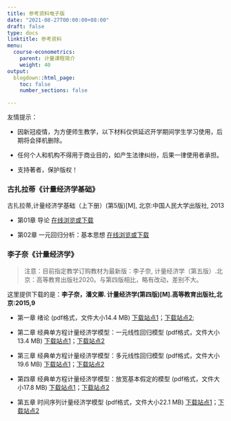 ```yaml
---
title: 参考资料电子版
date: "2021-08-27T00:00:00+08:00"
draft: false
type: docs
linktitle: 参考资料
menu:
  course-econometrics:
    parent: 计量课程简介
    weight: 40
output:
  blogdown::html_page:
    toc: false
    number_sections: false

---
```


友情提示：

- 因新冠疫情，为方便师生教学，以下材料仅供延迟开学期间学生学习使用，后期将会择机删除。

- 任何个人和机构不得用于商业目的，如产生法律纠纷，后果一律使用者承担。

- 支持著者，保护版权！

### 古扎拉蒂《计量经济学基础》

古扎拉蒂,计量经济学基础（上下册）(第5版)[M], 北京:中国人民大学出版社, 2013

- 第01章 导论 [在线浏览或下载](https://d.seit2019.xyz/wp-content/uploads/2020/03/book-gujarati-chpt01-introduction.pdf)

- 第02章 一元回归分析：基本思想 [在线浏览或下载](https://d.seit2019.xyz/wp-content/uploads/2020/03/book-gujarati-chpt02-simple-reg-basic.pdf)


### 李子奈《计量经济学》

> 注意：目前指定教学订购教材为最新版：李子奈, 计量经济学（第五版）.北京：高等教育出版社2020。与第四版相比，略有改动，差别不大。

这里提供下载的是：**李子奈，潘文卿. 计量经济学(第四版)[M].高等教育出版社,北京:2015,9**


- 第一章 绪论 (pdf格式，文件大小14.4 MB)  [下载站点1](https://d.seit2019.xyz/wp-content/uploads/2020/03/book-v4-chpt1-intro.pdf)；[下载站点2](/course-econometrics/resource/book-v4-chpt1-intro.pdf);

- 第二章 经典单方程计量经济学模型：一元线性回归模型 (pdf格式，文件大小13.4 MB) [下载站点1](https://d.seit2019.xyz/wp-content/uploads/2020/03/book-v4-chpt2-simple-reg.pdf)；[下载站点2](/course-econometrics/resource/book-v4-chpt2-simple-reg.pdf)

- 第三章 经典单方程计量经济学模型：多元线性回归模型 (pdf格式，文件大小19.6 MB) [下载站点1](https://d.seit2019.xyz/wp-content/uploads/2020/03/book-v4-chpt3-multiple-reg.pdf)；[下载站点2](/course-econometrics/resource/book-v4-chpt3-multiple-reg.pdf)

- 第四章 经典单方程计量经济学模型：放宽基本假定的模型 (pdf格式，文件大小17.8 MB) [下载站点1](https://d.seit2019.xyz/wp-content/uploads/2020/03/book-v4-chpt4-relax-reg.pdf)；[下载站点2](/course-econometrics/resource/book-v4-chpt4-relax-reg.pdf)

- 第五章 时间序列计量经济学模型 (pdf格式，文件大小22.1 MB) [下载站点1](https://d.seit2019.xyz/wp-content/uploads/2020/03/book-v4-chpt5-time-series.pdf)；[下载站点2](/course-econometrics/resource/book-v4-chpt5-time-series.pdf)



